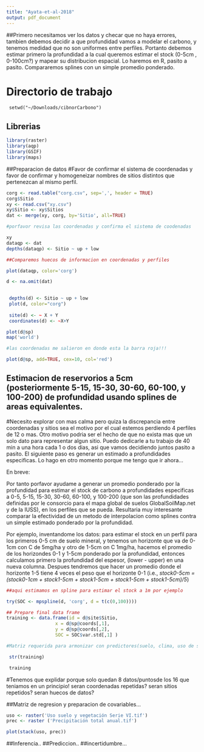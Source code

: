 ```yaml
---
title: "Ayata-et-al-2018"
output: pdf_document
---
```


##Primero necesitamos ver los datos y checar que no haya errores, tambien debemos decidir a que profundidad vamos a modelar el carbono, y tenemos medidad que no son uniformes entre perfiles. Portanto debemos estimar primero la profundidad a la cual queremos estimar el stock (0-5cm , 0-100cm?) y mapear su distribucion espacial. Lo haremos en R, pasito a pasito. Compararemos splines con un simple promedio ponderado. 

# Directorio de trabajo


```{}
 setwd("~/Downloads/cibnorCarbono")
```

## Librerias

```r
library(raster)
library(aqp)
library(GSIF)
library(maps)
```

##Preparacion de datos
#Favor de confirmar el sistema de coordenadas y favor de confirmar y homogeneizar nombres de sitios distintos que pertenezcan al mismo perfil.
```r

corg <- read.table("corg.csv", sep=',', header = TRUE)
corg$Sitio
xy <- read.csv("xy.csv")
xy$Sitio <- xy$Sitios
dat <- merge(xy, corg, by='Sitio', all=TRUE)

#porfavor revisa las coordenadas y confirma el sistema de coodenadas 

xy
dataqp <- dat
depths(dataqp) <- Sitio ~ up + low

##Comparemos huecos de informacion en coordenadas y perfiles

plot(dataqp, color='corg') 

d <- na.omit(dat)

 
 depths(d) <- Sitio ~ up + low
 plot(d, color="corg")
 
 site(d) <- ~ X + Y
 coordinates(d) <- ~X+Y

plot(d@sp)
map('world')

#las coordenadas me salieron en donde esta la barra roja!!!

plot(d@sp, add=TRUE, cex=10, col='red')
``` 

## Estimacion de reservorios a 5cm (posteriormente 5-15, 15-30, 30-60, 60-100, y 100-200) de profundidad usando splines de areas equivalentes. 

#Necesito explorar con mas calma pero quiza la discrepancia entre coordenadas y sitios sea el motivo por el cual estemos perdiendo 4 perfiles de 12 o mas. Otro motivo podria ser el hecho de que no exista mas que un solo dato para representar algun sitio. Puedo dedicarle a tu trabajo de 40 min a una hora cada 1 o dos dias, asi que vamos decidiendo juntos pasito a pasito. El siguiente paso es generar un estimado a profundidades especificas. Lo hago en otro momento porque me tengo que ir ahora... 

En breve:

Por tanto porfavor ayudame a generar un promedio ponderado por la profundidad para estimar el stock de carbono a profundidades especificas a 0-5, 5-15, 15-30, 30-60, 60-100, y 100-200 (que son las profundidades definidas por le consorcio para el mapa global de suelos GlobalSoilMap.net y de la IUSS), en los perfiles que se pueda. Resultaria muy interesante comparar la efectividad de un metodo de interpolacion como splines contra un simple estimado ponderado por la profundidad. 

Por ejemplo, inventandome los datos: para estimar el stock en un perfil para los primeros 0-5 cm de suelo mineral, y tenemos un horizonte que va de 0-1cm con C de 5mg/ha y otro de 1-5cm  on C 1mg/ha, hacemos el promedio de los horizondes 0-1 y 1-5cm ponderado por la profundidad, entonces calculamos primero la profundidad del espesor, (lower - upper) en una nueva columna. Despues tendremos que hacer un promedio donde el horizonte 1-5 tiene 4 veces el peso que el horizonte 0-1 (i.e., *stock0-5cm = (stock0-1cm + stock1-5cm + stock1-5cm + stock1-5cm + stock1-5cm)/5*)








```r

##aqui estimamos en spline para estimar el stock a 1m por ejemplo

try(SOC <- mpspline(d, 'corg', d = t(c(0,100))))

## Prepare final data frame
training <- data.frame(id = d@site$Sitio,
                  x = d@sp@coords[,1],
                  y = d@sp@coords[,2],
                  SOC = SOC$var.std[,1] )

#Matriz requerida para armonizar con predictores(suelo, clima, uso de suelo) y para modelar

 str(training)

 training
```

#Tenemos que explidar porque solo quedan 8 datos/puntosde los 16 que teniamos en un principio! seran coordenadas repetidas? seran sitios repetidos? seran huecos de datos?

##Matriz de regresion y preparacion de covariables...

```r

uso <- raster('Uso suelo y vegetación Serie VI.tif')
prec <- raster ('Precipitación total anual.tif')

plot(stack(uso, prec))

```

##Inferencia..
##Prediccion..
##incertidumbre...
